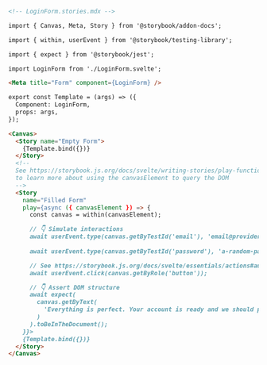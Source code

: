 ```md
<!-- LoginForm.stories.mdx -->

import { Canvas, Meta, Story } from '@storybook/addon-docs';

import { within, userEvent } from '@storybook/testing-library';

import { expect } from '@storybook/jest';

import LoginForm from './LoginForm.svelte';

<Meta title="Form" component={LoginForm} />

export const Template = (args) => ({
  Component: LoginForm,
  props: args,
});

<Canvas>
  <Story name="Empty Form">
    {Template.bind({})}
  </Story>
  <!--  
  See https://storybook.js.org/docs/svelte/writing-stories/play-function#working-with-the-canvas
  to learn more about using the canvasElement to query the DOM
  -->
  <Story
    name="Filled Form"
    play={async ({ canvasElement }) => {
      const canvas = within(canvasElement);

      // 👇 Simulate interactions
      await userEvent.type(canvas.getByTestId('email'), 'email@provider.com');
      
      await userEvent.type(canvas.getByTestId('password'), 'a-random-password');

      // See https://storybook.js.org/docs/svelte/essentials/actions#automatically-matching-args to learn how to setup logging in the Actions panel
      await userEvent.click(canvas.getByRole('button'));

      // 👇 Assert DOM structure
      await expect(
        canvas.getByText(
          'Everything is perfect. Your account is ready and we should probably get you started!'
        )
      ).toBeInTheDocument();
    }}>
    {Template.bind({})}
  </Story>
</Canvas>
```